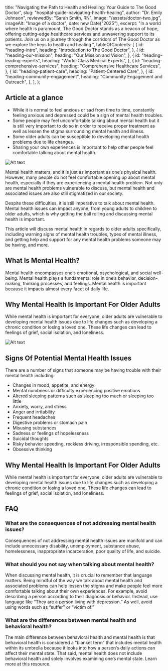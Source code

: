   title:
    "Navigating the Path to Health and Healing: Your Guide to The Good Doctor",
  slug: "hospital-guide-navigating-health-healing",
  author: "Dr. Emily Johnson",
  reviewedBy: "Sarah Smith, RN",
  image: "/assets/doctor-two.jpg",
  imageAlt: "Image of a doctor",
  date: new Date("2025"),
  excerpt:
    "In a world where health is paramount, The Good Doctor stands as a beacon of hope, offering cutting-edge healthcare services and unwavering support to its patients. Join us on a journey through the corridors of The Good Doctor as we explore the keys to health and healing.",
  tableOfContents: [
    {
      id: "heading-intro",
      heading: "Introduction to The Good Doctor",
    },
    {
      id: "heading-our-mission",
      heading: "Our Mission and Vision",
    },
    {
      id: "heading-leading-experts",
      heading: "World-Class Medical Experts",
    },
    {
      id: "heading-comprehensive-services",
      heading: "Comprehensive Healthcare Services",
    },
    {
      id: "heading-patient-care",
      heading: "Patient-Centered Care",
    },
    {
      id: "heading-community-engagement",
      heading: "Community Engagement and Outreach",
    },
  ],
};

## Article at a glance

- While it is normal to feel anxious or sad from time to time, constantly feeling anxious and depressed could be a sign of mental health troubles.
- Some people may feel uncomfortable talking about mental health but it is still very important to do so in order to receive proper treatment as well as lessen the stigma surrounding mental health and illness.
- Some older adults can be susceptible to developing mental health problems due to life changes.
- Sharing your own experiences is important to help other people feel comfortable talking about mental health.

![Alt text](/assets/doctor-five.jpg)

Mental health matters, and it is just as important as one&lsquo;s physical health. However, many people do not feel comfortable opening up about mental health, especially if they are experiencing a mental health problem. Not only are mental health problems vulnerable to discuss, but mental health and associated issues are also still stigmatized in our society.

Despite these difficulties, it is still imperative to talk about mental health. Mental health issues can impact anyone, from young adults to children to older adults, which is why getting the ball rolling and discussing mental health is important.

This article will discuss mental health in regards to older adults specifically, including warning signs of mental health troubles, types of mental illness, and getting help and support for any mental health problems someone may be having, and more.

## <span id="what-is-mental-health">What Is Mental Health?</span>

Mental health encompasses one&lsquo;s emotional, psychological, and social well-being. Mental health plays a fundamental role in one&lsquo;s behavior, decision-making, thinking processes, and feelings. Mental health is important because it impacts almost every facet of daily life.

## Why Mental Health Is Important For Older Adults

While mental health is important for everyone, older adults are vulnerable to developing mental health issues due to life changes such as developing a chronic condition or losing a loved one. These life changes can lead to feelings of grief, social isolation, and loneliness.

![Alt text](/assets/doctor-five.jpg)

## Signs Of Potential Mental Health Issues

There are a number of signs that someone may be having trouble with their mental health including:

- Changes in mood, appetite, and energy
- Mental numbness or difficulty experiencing positive emotions
- Altered sleeping patterns such as sleeping too much or sleeping too little
- Anxiety, worry, and stress
- Anger and irritability
- Frequent headaches
- Digestive problems or stomach pain
- Misusing substances
- Sadness or feelings of hopelessness
- Suicidal thoughts
- Risky behavior speeding, reckless driving, irresponsible spending, etc.
- Obsessive thinking

## Why Mental Health Is Important For Older Adults

While mental health is important for everyone, older adults are vulnerable to developing mental health issues due to life changes such as developing a chronic condition or losing a loved one. These life changes can lead to feelings of grief, social isolation, and loneliness.

## FAQ

### What are the consequences of not addressing mental health issues?

Consequences of not addressing mental health issues are manifold and can include unnecessary disability, unemployment, substance abuse, homelessness, inappropriate incarceration, poor quality of life, and suicide.

### What should you not say when talking about mental health?

When discussing mental health, it is crucial to remember that language matters. Being mindful of the way we talk about mental health and associated problems can help lessen the stigma and make people feel more comfortable talking about their own experiences. For example, avoid describing a person according to their diagnosis or behavior. Instead, use language like “They are a person living with depression.” As well, avoid using words such as “suffer” or “victim of.”

### What are the differences between mental health and behavioral health?

The main difference between behavioral health and mental health is that behavioral health is considered a “blanket term” that includes mental health within its umbrella because it looks into how a person&lsquo;s daily actions can affect their mental state. That said, mental health does not include behavioral health and solely involves examining one&lsquo;s mental state. Learn more at this resource.
